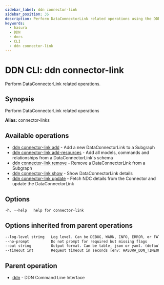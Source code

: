 ```yaml
---
sidebar_label: ddn connector-link
sidebar_position: 36
description: Perform DataConnectorLink related operations using the DDN CLI
keywords:
  - hasura
  - DDN
  - docs
  - CLI
  - ddn connector-link
---
```


# DDN CLI: ddn connector-link

Perform DataConnectorLink related operations.

## Synopsis

Perform DataConnectorLink related operations

**Alias:** connector-links

## Available operations

- [ddn connector-link add](/cli/commands/ddn_connector-link_add) - Add a new DataConnectorLink to a Subgraph
- [ddn connector-link add-resources](/cli/commands/ddn_connector-link_add-resources) - Add all models, commands and relationships from a DataConnectorLink's schema
- [ddn connector-link remove](/cli/commands/ddn_connector-link_remove) - Remove a DataConnectorLink from a Subgraph
- [ddn connector-link show](/cli/commands/ddn_connector-link_show) - Show DataConnectorLink details
- [ddn connector-link update](/cli/commands/ddn_connector-link_update) - Fetch NDC details from the Connector and update the DataConnectorLink

## Options

```sass
-h, --help   help for connector-link
```

## Options inherited from parent operations

```sass
--log-level string   Log level. Can be DEBUG, WARN, INFO, ERROR, or FATAL. (default "INFO")
--no-prompt          Do not prompt for required but missing flags
--out string         Output format. Can be table, json or yaml. (default "table")
--timeout int        Request timeout in seconds [env: HASURA_DDN_TIMEOUT] (default 100)
```

## Parent operation

- [ddn](/cli/commands/ddn) - DDN Command Line Interface
